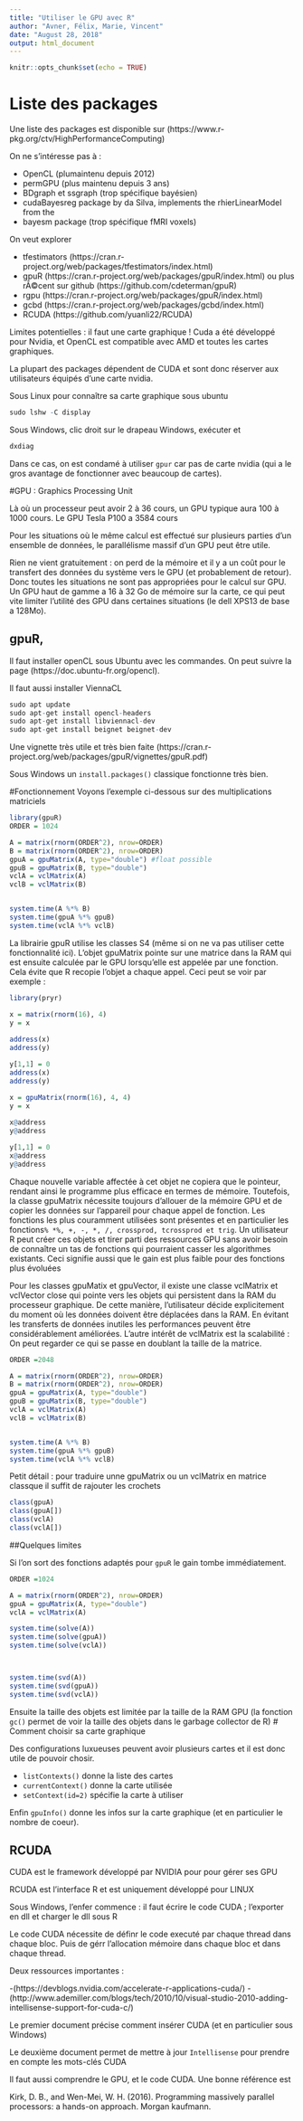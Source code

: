 ```yaml
---
title: "Utiliser le GPU avec R"
author: "Avner, Félix, Marie, Vincent"
date: "August 28, 2018"
output: html_document
---
```


```r
knitr::opts_chunk$set(echo = TRUE)
```

# Liste des packages
Une liste des packages est disponible sur (https://www.r-pkg.org/ctv/HighPerformanceComputing)

On ne s'intéresse pas à :

- OpenCL  (plumaintenu depuis 2012)
- permGPU (plus maintenu depuis 3 ans)
- BDgraph et  ssgraph (trop spécifique bayésien)
- cudaBayesreg package by da Silva, implements the rhierLinearModel from the 
- bayesm package (trop spécifique fMRI voxels)

On veut explorer 

- tfestimators (https://cran.r-project.org/web/packages/tfestimators/index.html)
- gpuR (https://cran.r-project.org/web/packages/gpuR/index.html) ou plus rÃ©cent sur github (https://github.com/cdeterman/gpuR)
- rgpu (https://cran.r-project.org/web/packages/gpuR/index.html)
- gcbd (https://cran.r-project.org/web/packages/gcbd/index.html)
- RCUDA (https://github.com/yuanli22/RCUDA)


Limites potentielles : il faut une carte graphique !
Cuda a été développé pour Nvidia, et OpenCL est compatible avec AMD et toutes les cartes graphiques. 

La plupart des packages dépendent de CUDA et sont donc réserver aux utilisateurs équipés d'une carte nvidia.

Sous Linux pour connaître sa carte graphique sous ubuntu 

```r
sudo lshw -C display
```

Sous Windows, clic droit sur le drapeau Windows, exécuter et
```r
dxdiag
```


Dans ce cas, on est condamé  à utiliser `gpur` car pas de carte nvidia (qui a le gros avantage de fonctionner avec beaucoup de cartes).

#GPU : Graphics Processing Unit

Là où un processeur peut avoir 2 à 36 cours, un GPU typique aura 100 à 1000 cours. Le GPU Tesla P100 a 3584 cours

Pour les situations où le même calcul est effectué sur plusieurs parties d'un ensemble de données, le parallélisme massif d'un GPU peut être utile.

Rien ne vient gratuitement : on perd de la mémoire et il y a un coût pour le transfert des données du système vers le GPU (et probablement de retour). Donc toutes les situations ne sont pas appropriées pour le calcul sur GPU. Un GPU haut de gamme a 16 à 32 Go de mémoire sur la carte, ce qui peut vite limiter l'utilité des GPU dans certaines situations (le dell  XPS13 de base a 128Mo).

## gpuR, 

Il faut installer openCL sous Ubuntu avec les commandes. On peut suivre la page 
(https://doc.ubuntu-fr.org/opencl).

Il faut aussi installer ViennaCL

```r
sudo apt update
sudo apt-get install opencl-headers
sudo apt-get install libviennacl-dev
sudo apt-get install beignet beignet-dev

```

Une vignette très utile et très bien faite (https://cran.r-project.org/web/packages/gpuR/vignettes/gpuR.pdf)


Sous Windows un `install.packages()` classique fonctionne très bien.

#Fonctionnement
Voyons l'exemple ci-dessous sur des multiplications matriciels

```r
library(gpuR)
ORDER = 1024

A = matrix(rnorm(ORDER^2), nrow=ORDER)
B = matrix(rnorm(ORDER^2), nrow=ORDER)
gpuA = gpuMatrix(A, type="double") #float possible
gpuB = gpuMatrix(B, type="double")
vclA = vclMatrix(A)
vclB = vclMatrix(B)


system.time(A %*% B)
system.time(gpuA %*% gpuB)
system.time(vclA %*% vclB)

```

La librairie gpuR utilise les classes S4 (même si on ne va pas utiliser cette fonctionnalité ici). L'objet gpuMatrix pointe sur une matrice dans la RAM qui est ensuite calculée par le GPU lorsqu'elle est appelée par une fonction. Cela évite que R recopie l'objet a chaque appel. Ceci peut se voir par exemple :

```r
library(pryr)

x = matrix(rnorm(16), 4)
y = x
 
address(x)
address(y)

y[1,1] = 0
address(x)
address(y)

x = gpuMatrix(rnorm(16), 4, 4)
y = x
 
x@address
y@address

y[1,1] = 0
x@address
y@address

```

Chaque nouvelle variable affectée à cet objet ne copiera que le pointeur, rendant ainsi le programme plus efficace en termes de mémoire. Toutefois, la classe gpuMatrix nécessite toujours d'allouer de la mémoire GPU et de copier les données sur l'appareil pour chaque appel de fonction. Les fonctions les plus couramment utilisées sont présentes et en particulier les fonctions` % *%, +, -, *, /, crossprod, tcrossprod et trig`. Un utilisateur R peut créer ces objets et tirer parti des ressources GPU sans avoir besoin de connaître un tas de fonctions qui pourraient casser les algorithmes existants. Ceci signifie aussi que le gain est plus faible pour des fonctions plus évoluées

Pour les classes gpuMatix et gpuVector, il existe une classe vclMatrix et vclVector close qui pointe vers les objets qui persistent dans la RAM du processeur graphique. De cette manière, l'utilisateur décide explicitement du moment où les données doivent être déplacées dans la RAM. En évitant les transferts de données inutiles les performances peuvent être considérablement améliorées. L'autre intérêt de vclMatrix est la scalabilité : On peut regarder ce qui se passe en doublant la taille de la matrice.

```r
ORDER =2048

A = matrix(rnorm(ORDER^2), nrow=ORDER)
B = matrix(rnorm(ORDER^2), nrow=ORDER)
gpuA = gpuMatrix(A, type="double")
gpuB = gpuMatrix(B, type="double")
vclA = vclMatrix(A)
vclB = vclMatrix(B)


system.time(A %*% B)
system.time(gpuA %*% gpuB)
system.time(vclA %*% vclB)

```

Petit détail : pour traduire unne gpuMatrix ou un vclMatrix en matrice classque il suffit de rajouter les crochets

```r
class(gpuA)
class(gpuA[])
class(vclA)
class(vclA[])

```
##Quelques limites

Si l'on sort des fonctions adaptés pour `gpuR` le gain tombe immédiatement. 

```r
ORDER =1024

A = matrix(rnorm(ORDER^2), nrow=ORDER)
gpuA = gpuMatrix(A, type="double")
vclA = vclMatrix(A)

system.time(solve(A))
system.time(solve(gpuA))
system.time(solve(vclA))



system.time(svd(A))
system.time(svd(gpuA))
system.time(svd(vclA))
```

Ensuite la taille des objets est limitée par la taille de la RAM GPU (la fonction `gc()` permet de voir la taille des objets dans le garbage collector de R)
# Comment choisir sa carte graphique

Des configurations luxueuses peuvent avoir plusieurs cartes et il est donc utile de pouvoir chosir. 

- `listContexts()` donne la liste des cartes
- `currentContext()` donne la carte utilisée
- `setContext(id=2)` spécifie la carte à utiliser

Enfin `gpuInfo()` donne les infos sur la carte graphique (et en particulier le nombre de coeur).

## RCUDA
CUDA est le framework développé par NVIDIA pour pour gérer ses GPU

RCUDA est l'interface R et est uniquement développé pour LINUX

Sous Windows, l'enfer commence : il faut écrire le code CUDA ; l'exporter en dll et charger le dll sous R

Le code CUDA nécessite de définr le code executé par chaque thread dans chaque bloc. Puis de gérr l'allocation mémoire dans chaque bloc et dans chaque thread. 

Deux ressources importantes :

-(https://devblogs.nvidia.com/accelerate-r-applications-cuda/)
-(http://www.ademiller.com/blogs/tech/2010/10/visual-studio-2010-adding-intellisense-support-for-cuda-c/)

Le premier document précise comment insérer CUDA (et en particulier sous Windows)

Le deuxième document permet de mettre à jour `Intellisense` pour prendre en compte les mots-clés CUDA

Il faut aussi comprendre le GPU, et le code CUDA. Une bonne référence est 

Kirk, D. B., and  Wen-Mei, W. H. (2016). Programming massively parallel processors: a hands-on approach. Morgan kaufmann.